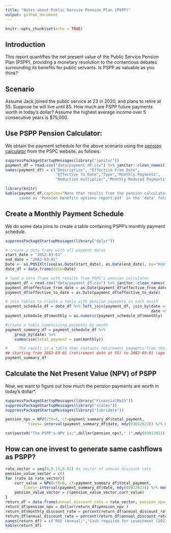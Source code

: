 ```yaml
---
title: "Notes about Public Service Pension Plan (PSPP)"
output: github_document
---
```


```r
knitr::opts_chunk$set(echo = TRUE)
```

## Introduction

This report quantifies the net present value of the Public Service Pension Plan (PSPP), providing a monetary resolution to the contentious debates surrounding its benefits for public servants. Is PSPP as valuable as you think?  

## Scenario

Assume Jack joined the public service at 23 in 2020, and plans to retire at 55. Suppose he will live until 85. How much are PSPP future payments worth in today's dollar? Assume the highest average income over 5 consecutive years is $75,000.

## Use PSPP Pension Calculator:

We obtain the payment schedule for the above scenario using the [pension calculator](http://apppen-penapp.tpsgc-pwgsc.gc.ca/penavg-penben_prod/cpr-pbc/accueil-welcome/prep.action) from the PSPC website, as follows:

```r
suppressPackageStartupMessages(library("janitor"))
payment_df = read.csv("data/payment_df.csv") %>% janitor::clean_names() 
names(payment_df) = c("Description", "Effective From Date", 
                      "Effective To Date","Type","Monthly Payments", 
                      "Reduction multiplier","Monthly Reduced Payments")

library(knitr)
kable(payment_df,caption="Note that results from the pension calculator is 
      saved as 'Pension benefits options report.pdf' in the 'data' folder.")
```

## Create a Monthly Payment Schedule
We do some data joins to create a table containing PSPP's monthly payment schedule.

```r
suppressPackageStartupMessages(library("dplyr"))

# create a data frame with all payment dates
start_date = "2052-03-01"
end_date = "2082-03-01"
Date <- as.POSIXlt(seq(as.Date(start_date), as.Date(end_date), by="month"))
date_df = data.frame(date=Date)

# load a data frame with results from PSPC's pension calculator
payment_df = read.csv("data/payment_df.csv") %>% janitor::clean_names() 
payment_df$effective_from_date = as.Date(payment_df$effective_from_date)
payment_df$effective_to_date = as.Date(payment_df$effective_to_date)

# join tables to create a table with pension payments in each month
payment_schedule_df = date_df %>% left_join(payment_df, join_by(date >= effective_from_date , 
                                                                date <= effective_to_date))  
payment_schedule_df$monthly = as.numeric(payment_schedule_df$monthly)

#create a table summarizing payments by month
payment_summary_df = payment_schedule_df %>% 
    group_by(date) %>% 
    summarise(total_payment = sum(monthly))

#     The result is a table that contains retirement payments from the PSPP,
## starting from 2052-03-01 (retirement date at 55) to 2082-03-01 (age 85): 
payment_summary_df 
```

## Calculate the Net Present Value (NPV) of PSPP
Now, we want to figure out how much the pension payments are worth in today's dollar*.
```r
suppressPackageStartupMessages(library("FinancialMath"))
suppressPackageStartupMessages(library("scales"))
suppressPackageStartupMessages(library("lubridate"))

pension_npv = NPV(cf0=0, cf=payment_summary_df$total_payment, 
          times=-interval(payment_summary_df$date, mdy(03012023)) %/% months(1), i=0)

cat(paste0("The PSPP's NPV is:",dollar(pension_npv)," (",mdy(03012023)," dollar)"))

```
## How can one invest to generate same cashflows as PSPP?
```r
rate_vector = seq(0,0.15,0.01) #a vector of annual discount rate
pension_value_vector = c()
for (rate in rate_vector){
    curr_value = NPV(cf0=0, cf=payment_summary_df$total_payment, 
        times=-interval(payment_summary_df$date, mdy(03012023)) %/% months(1), i=rate/12)
    pension_value_vector = c(pension_value_vector,curr_value)
}
return_df = data.frame(annual_discount_rate = rate_vector, pension_npv=pension_value_vector)
return_df$pension_npv = dollar(return_df$pension_npv )
return_df$monthly_discount_rate = percent(return_df$annual_discount_rate/12)
return_df$annual_discount_rate = percent(return_df$annual_discount_rate)
names(return_df) = c("ROI (Annual)","Cash required for investment (2023 dollar)","ROI (Monthly)")
kable(return_df)
```
